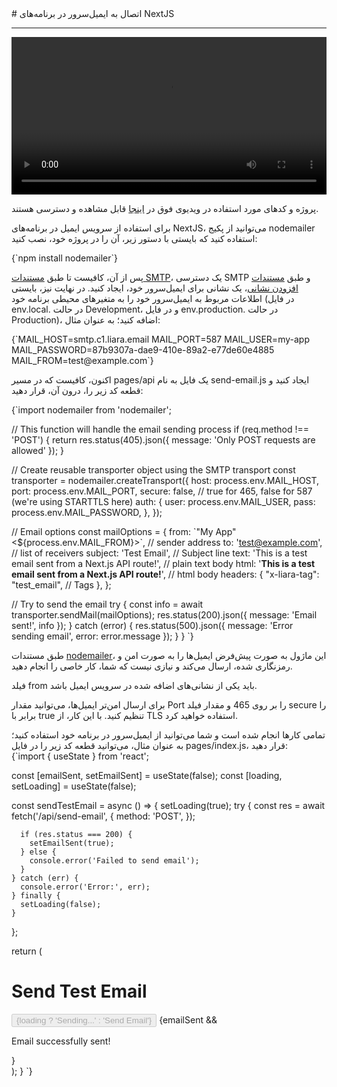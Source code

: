 

<Layout>
<Head>
<title>مستندات اتصال به ایمیل سرور در NextJS - لیارا</title>
</Head>
# اتصال به ایمیل‌سرور در برنامه‌های NextJS
<hr className="mb-2" />

<video
  src="https://files.liara.ir/liara/docs/nextjs-email.mp4"
  controls="controls"
  className="block w-full"
  width="100%"
/>

<div className="h-2" />
<Alert variant="success">
<p>
پروژه و کدهای مورد استفاده در ویدیوی فوق در <a href="https://github.com/liara-cloud/nextjs-getting-started/tree/sendEmail" className="text-[#2196f3] ">اینجا</a> قابل مشاهده و دسترسی هستند.
</p>
</Alert>

برای استفاده از سرویس ایمیل در برنامه‌های NextJS، می‌توانید از 
پکیج nodemailer استفاده کنید که بایستی با دستور زیر، آن را در پروژه خود، نصب کنید:

<div className="h-2" />
<div dir='ltr'>
    <Highlight className="bash">
        {`npm install nodemailer`}
    </Highlight>
</div>
<div className="h-2" />

پس از آن، کافیست تا طبق <a href="/email-server/how-tos/add-smtp-user" className="text-[#2196f3] ">مستندات SMTP</a>، یک دسترسی SMTP و طبق <a href="/email-server/how-tos/add-account" className="text-[#2196f3] ">مستندات افزودن نشانی</a>، یک نشانی برای ایمیل‌سرور خود، ایجاد کنید.
در نهایت نیز، بایستی 
اطلاعات مربوط به ایمیل‌سرور خود را 
به متغیرهای محیطی برنامه خود (در فایل <Important>env.local.</Important> در حالت Development، و در فایل <Important>env.production.</Important> در حالت Production)، اضافه کنید؛ به عنوان مثال:

<div className="h-2" />
<div dir='ltr'>
    <Highlight className="bash">
        {`MAIL_HOST=smtp.c1.liara.email
MAIL_PORT=587
MAIL_USER=my-app
MAIL_PASSWORD=87b9307a-dae9-410e-89a2-e77de60e4885
MAIL_FROM=test@example.com`}
    </Highlight>
</div>
<div className="h-2" />

اکنون، کافیست که در مسیر 
<Important>pages/api</Important> یک فایل به نام <Important>send-email.js</Important> ایجاد کنید و قطعه کد زیر را، درون آن، قرار دهید:

<div className="h-2" />
<div dir='ltr'>
    <Highlight className="bash">
        {`import nodemailer from 'nodemailer';

// This function will handle the email sending process
  if (req.method !== 'POST') {
    return res.status(405).json({ message: 'Only POST requests are allowed' });
  }

  // Create reusable transporter object using the SMTP transport
  const transporter = nodemailer.createTransport({
    host: process.env.MAIL_HOST,
    port: process.env.MAIL_PORT,
    secure: false, // true for 465, false for 587 (we're using STARTTLS here)
    auth: {
      user: process.env.MAIL_USER,
      pass: process.env.MAIL_PASSWORD,
    },
  });

  // Email options
  const mailOptions = {
    from: \`"My App" <\${process.env.MAIL_FROM}>\`, // sender address
    to: 'test@example.com', // list of receivers
    subject: 'Test Email', // Subject line
    text: 'This is a test email sent from a Next.js API route!', // plain text body
    html: '<b>This is a test email sent from a Next.js API route!</b>', // html body
    headers: {
        "x-liara-tag": "test_email", // Tags 
      },
  };

  // Try to send the email
  try {
    const info = await transporter.sendMail(mailOptions);
    res.status(200).json({ message: 'Email sent!', info });
  } catch (error) {
    res.status(500).json({ message: 'Error sending email', error: error.message });
  }
}
`}
    </Highlight>
</div>
<div className="h-2" />
<Alert variant='info'>
<p>
طبق مستندات <a href="https://nodemailer.com/smtp/" className="text-[#2196f3]">nodemailer</a>، این ماژول به صورت پیش‌فرض ایمیل‌ها را به صورت امن و رمزنگاری شده، ارسال می‌کند و نیازی نیست که شما، کار خاصی را انجام دهید.
</p>
</Alert>
<Alert variant='info'>
<p>
فیلد <Important>from</Important> باید یکی از نشانی‌های اضافه شده در سرویس ایمیل باشد.
</p>
</Alert>
<Alert variant='info'>
<p>
برای ارسال امن‌تر ایمیل‌ها، می‌توانید مقدار Port را بر روی 465 و مقدار فیلد <Important>secure</Important> را برابر با <Important>true</Important> تنظیم کنید. با این کار، از TLS استفاده خواهید کرد.
</p>
</Alert>
تمامی کارها انجام شده است و شما می‌توانید از ایمیل‌سرور در برنامه خود استفاده کنید؛ به عنوان مثال، می‌توانید
قطعه کد زیر را در فایل <Important>pages/index.js</Important>، قرار دهید:
<div className="h-2" />
<div dir='ltr'>
    <Highlight className="js">
        {`import { useState } from 'react';

  const [emailSent, setEmailSent] = useState(false);
  const [loading, setLoading] = useState(false);

  const sendTestEmail = async () => {
    setLoading(true);
    try {
      const res = await fetch('/api/send-email', {
        method: 'POST',
      });

      if (res.status === 200) {
        setEmailSent(true);
      } else {
        console.error('Failed to send email');
      }
    } catch (err) {
      console.error('Error:', err);
    } finally {
      setLoading(false);
    }
  };

  return (
    <div>
      <h1>Send Test Email</h1>
      <button onClick={sendTestEmail} disabled={loading}>
        {loading ? 'Sending...' : 'Send Email'}
      </button>
      {emailSent && <p>Email successfully sent!</p>}
    </div>
  );
}
`}
    </Highlight>
</div>
<div className="h-2" />

</Layout>